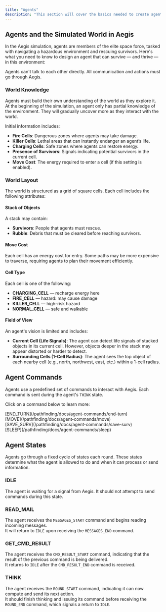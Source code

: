 ```yaml
---
title: "Agents"
description: "This section will cover the basics needed to create agents that work with Aegis."
---
```


## Agents and the Simulated World in Aegis

In the Aegis simulation, agents are members of the elite space force, tasked with navigating a hazardous environment and rescuing survivors.
Here's what you need to know to design an agent that can survive — and thrive — in this environment:

<Admonition variant="info" title="Agent Communication">
  Agents can't talk to each other directly. All communication and actions must go through Aegis.
</Admonition>

### World Knowledge

Agents must build their own understanding of the world as they explore it. At the beginning of the simulation, an agent only has partial
knowledge of the environment. They will gradually uncover more as they interact with the world.

Initial information includes:

- **Fire Cells**: Dangerous zones where agents may take damage.
- **Killer Cells**: Lethal areas that can instantly endanger an agent’s life.
- **Charging Cells**: Safe zones where agents can restore energy.
- **Presence of Survivors**: Signals indicating potential survivors in the current cell.
- **Move Cost**: The energy required to enter a cell (if this setting is enabled). 

### World Layout

The world is structured as a grid of square cells. Each cell includes the following attributes:

#### Stack of Objects

A stack may contain:

- **Survivors**: People that agents must rescue.
- **Rubble**: Debris that must be cleared before reaching survivors.

#### Move Cost

Each cell has an energy cost for entry. Some paths may be more expensive to traverse, requiring agents to plan their movement efficiently.

#### Cell Type

Each cell is one of the following:

- **CHARGING_CELL** — recharge energy here
- **FIRE_CELL** — hazard: may cause damage
- **KILLER_CELL** — high-risk hazard
- **NORMAL_CELL** — safe and walkable

#### Field of View

An agent's vision is limited and includes:

- **Current Cell (Life Signals)**: The agent can detect life signals of stacked objects in its current cell. However, objects deeper in the
stack may appear distorted or harder to detect.
- **Surrounding Cells (1-Cell Radius)**: The agent sees the top object of each nearby cell (e.g., north, northwest, east, etc.) within
a 1-cell radius.

## Agent Commands

Agents use a predefined set of commands to interact with Aegis. Each command is sent during the agent's `THINK` state.

Click on a command below to learn more:

<div className="text-xl mt-8 font-mono">[END_TURN](/pathfinding/docs/agent-commands/end-turn)</div>
<div className="text-xl mt-4 font-mono">[MOVE](/pathfinding/docs/agent-commands/move)</div>
<div className="text-xl mt-4 font-mono">[SAVE_SURV](/pathfinding/docs/agent-commands/save-surv)</div>
<div className="text-xl mt-4 font-mono">[SLEEP](/pathfinding/docs/agent-commands/sleep)</div>

## Agent States

Agents go through a fixed cycle of states each round. These states determine what the agent is allowed to do and when it can process or send information.

<Steps>

### IDLE

The agent is waiting for a signal from Aegis. It should not attempt to send commands during this state.

### READ_MAIL

The agent receives the `MESSAGES_START` command and begins reading incoming messages.  
It will return to `IDLE` upon receiving the `MESSAGES_END` command.

### GET_CMD_RESULT

The agent receives the `CMD_RESULT_START` command, indicating that the result of the previous command is being delivered.  
It returns to `IDLE` after the `CMD_RESULT_END` command is received.

### THINK

The agent receives the `ROUND_START` command, indicating it can now compute and send its next action.  
It should finish thinking and issuing its command before receiving the `ROUND_END` command, which signals a return to `IDLE`.

</Steps>
